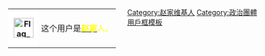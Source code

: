 <div style="float: left; border: {{{border-s|1}}}px solid #FA8072; margin: 1px; width: 238px">
{| cellspacing="0" style="width: 238px; background: #ee2200; margin-top:0; margin-bottom:0;"
| style="width: 45px; height: 45px; background: #ffffff; text-align: center; font-size: {{{5|{{{id-s|14}}}}}}pt; color: {{{id-fc|yellow}}};" | '''[[File:Flag_of_the_Chinese_Communist_Party.svg|40px]]'''
| style="font-size: {{{info-s|9}}}pt; padding: 4pt; line-height: 1.25em; color: {{{info-fc|yellow}}};" | 这个用户是[[赵家人|<font color="yellow">'''赵家''']]人。
|}</div>

[[Category:赵家维基人]]
<noinclude>[[Category:政治團體用戶框模板]]</noinclude>